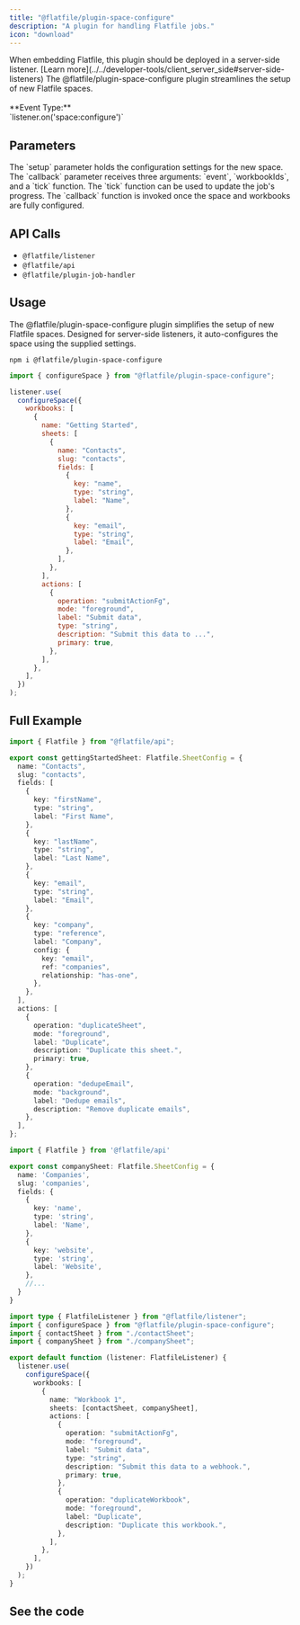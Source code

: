 ```yaml
---
title: "@flatfile/plugin-space-configure"
description: "A plugin for handling Flatfile jobs."
icon: "download"
---
```


<Warning>
  When embedding Flatfile, this plugin should be deployed in a server-side
  listener. [Learn
  more](../../developer-tools/client_server_side#server-side-listeners)
</Warning>

<CardGroup cols={1}>
  <Card
    title="@flatfile/plugin-space-configure"
    icon="download"
  >
    The @flatfile/plugin-space-configure plugin streamlines the setup of new Flatfile spaces.
    <br/>
    <br/>
    **Event Type:**
    <br/>
    `listener.on('space:configure')`

  </Card>
</CardGroup>

## Parameters

<ParamField path="setup" type="SetupFactory" required>
  The `setup` parameter holds the configuration settings for the new space.
</ParamField>

<ParamField path="callback" type="function">
  The `callback` parameter receives three arguments: `event`, `workbookIds`, and
  a `tick` function. The `tick` function can be used to update the job's
  progress. The `callback` function is invoked once the space and workbooks are
  fully configured.
</ParamField>

## API Calls

- `@flatfile/listener`
- `@flatfile/api`
- `@flatfile/plugin-job-handler`

## Usage

The @flatfile/plugin-space-configure plugin simplifies the setup of new Flatfile spaces.
Designed for server-side listeners, it auto-configures the space using the supplied settings.

```SSH install
npm i @flatfile/plugin-space-configure
```

```js import
import { configureSpace } from "@flatfile/plugin-space-configure";
```

```js listener.js
listener.use(
  configureSpace({
    workbooks: [
      {
        name: "Getting Started",
        sheets: [
          {
            name: "Contacts",
            slug: "contacts",
            fields: [
              {
                key: "name",
                type: "string",
                label: "Name",
              },
              {
                key: "email",
                type: "string",
                label: "Email",
              },
            ],
          },
        ],
        actions: [
          {
            operation: "submitActionFg",
            mode: "foreground",
            label: "Submit data",
            type: "string",
            description: "Submit this data to ...",
            primary: true,
          },
        ],
      },
    ],
  })
);
```

## Full Example

```typescript contactSheet.ts
import { Flatfile } from "@flatfile/api";

export const gettingStartedSheet: Flatfile.SheetConfig = {
  name: "Contacts",
  slug: "contacts",
  fields: [
    {
      key: "firstName",
      type: "string",
      label: "First Name",
    },
    {
      key: "lastName",
      type: "string",
      label: "Last Name",
    },
    {
      key: "email",
      type: "string",
      label: "Email",
    },
    {
      key: "company",
      type: "reference",
      label: "Company",
      config: {
        key: "email",
        ref: "companies",
        relationship: "has-one",
      },
    },
  ],
  actions: [
    {
      operation: "duplicateSheet",
      mode: "foreground",
      label: "Duplicate",
      description: "Duplicate this sheet.",
      primary: true,
    },
    {
      operation: "dedupeEmail",
      mode: "background",
      label: "Dedupe emails",
      description: "Remove duplicate emails",
    },
  ],
};
```

```typescript companySheet.ts
import { Flatfile } from '@flatfile/api'

export const companySheet: Flatfile.SheetConfig = {
  name: 'Companies',
  slug: 'companies',
  fields: {
    {
      key: 'name',
      type: 'string',
      label: 'Name',
    },
    {
      key: 'website',
      type: 'string',
      label: 'Website',
    },
    //...
  }
}
```

```typescript listener.ts
import type { FlatfileListener } from "@flatfile/listener";
import { configureSpace } from "@flatfile/plugin-space-configure";
import { contactSheet } from "./contactSheet";
import { companySheet } from "./companySheet";

export default function (listener: FlatfileListener) {
  listener.use(
    configureSpace({
      workbooks: [
        {
          name: "Workbook 1",
          sheets: [contactSheet, companySheet],
          actions: [
            {
              operation: "submitActionFg",
              mode: "foreground",
              label: "Submit data",
              type: "string",
              description: "Submit this data to a webhook.",
              primary: true,
            },
            {
              operation: "duplicateWorkbook",
              mode: "foreground",
              label: "Duplicate",
              description: "Duplicate this workbook.",
            },
          ],
        },
      ],
    })
  );
}
```

## See the code

<CardGroup cols={2}>
  <Card
    title="@flatfile/plugin-space-configure"
    href="https://github.com/FlatFilers/flatfile-plugins/tree/main/plugins/job-handler"
    icon="github"
  ></Card>
</CardGroup>
